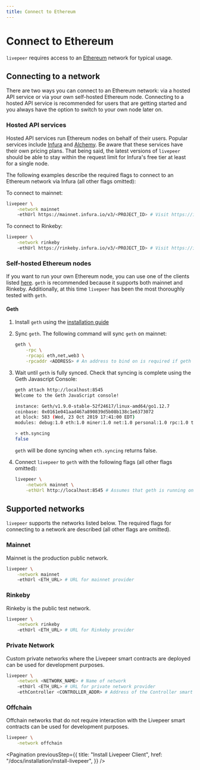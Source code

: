 ```yaml
---
title: Connect to Ethereum
---
```


# Connect to Ethereum

`livepeer` requires access to an [Ethereum](https://ethereum.org/en/) network
for typical usage.

## Connecting to a network

There are two ways you can connect to an Ethereum network: via a hosted API
service or via your own self-hosted Ethereum node. Connecting to a hosted API
service is recommended for users that are getting started and you always have
the option to switch to your own node later on.

### Hosted API services

Hosted API services run Ethereum nodes on behalf of their users. Popular
services include [Infura](https://infura.io/) and
[Alchemy](https://alchemyapi.io/). Be aware that these services have their own
pricing plans. That being said, the latest versions of `livepeer` should be able
to stay within the request limit for Infura's free tier at least for a single
node.

The following examples describe the required flags to connect to an Ethereum
network via Infura (all other flags omitted):

To connect to mainnet:

```bash
livepeer \
    -network mainnet
    -ethUrl https://mainnet.infura.io/v3/<PROJECT_ID> # Visit https://infura.io to obtain a PROJECT_ID
```

To connect to Rinkeby:

```bash
livepeer \
    -network rinkeby
    -ethUrl https://rinkeby.infura.io/v3/<PROJECT_ID> # Visit https://infura.io to obtain a PROJECT_ID
```

### Self-hosted Ethereum nodes

If you want to run your own Ethereum node, you can use one of the clients listed
[here](https://docs.ethhub.io/using-ethereum/running-an-ethereum-node/). `geth`
is recommended because it supports both mainnet and Rinkeby. Additionally, at
this time `livepeer` has been the most thoroughly tested with `geth`.

#### Geth

1. Install `geth` using the
   [installation guide](https://geth.ethereum.org/docs/install-and-build/installing-geth)

2. Sync `geth`. The following command will sync `geth` on mainnet:

   ```bash
   geth \
       -rpc \
       -rpcapi eth,net,web3 \
       -rpcaddr <ADDRESS> # An address to bind on is required if geth is running on a different machine than livepeer
   ```

3. Wait until `geth` is fully synced. Check that syncing is complete using the
   Geth Javascript Console:

   ```bash
   geth attach http://localhost:8545
   Welcome to the Geth JavaScript console!

   instance: Geth/v1.9.0-stable-52f24617/linux-amd64/go1.12.7
   coinbase: 0x0161e041aad467a890839d5b08b138c1e6373072
   at block: 583 (Wed, 23 Oct 2019 17:41:00 EDT)
   modules: debug:1.0 eth:1.0 miner:1.0 net:1.0 personal:1.0 rpc:1.0 txpool:1.0 web3:1.0

   > eth.syncing
   false
   ```

   `geth` will be done syncing when `eth.syncing` returns false.

4. Connect `livepeer` to `geth` with the following flags (all other flags
   omitted):

   ```bash
   livepeer \
       -network mainnet \
       -ethUrl http://localhost:8545 # Assumes that geth is running on the same machine as livepeer
   ```

## Supported networks

`livepeer` supports the networks listed below. The required flags for connecting
to a network are described (all other flags are omitted).

### Mainnet

Mainnet is the production public network.

```bash
livepeer \
    -network mainnet
    -ethUrl <ETH_URL> # URL for mainnet provider
```

### Rinkeby

Rinkeby is the public test network.

```bash
livepeer \
    -network rinkeby
    -ethUrl <ETH_URL> # URL for Rinkeby provider
```

### Private Network

Custom private networks where the Livepeer smart contracts are deployed can be
used for development purposes.

```bash
livepeer \
    -network <NETWORK_NAME> # Name of network
    -ethUrl <ETH_URL> # URL for private network provider
    -ethController <CONTROLLER_ADDR> # Address of the Controller smart contract deployed on the private network
```

### Offchain

Offchain networks that do not require interaction with the Livepeer smart
contracts can be used for development purposes.

```bash
livepeer \
    -network offchain
```

<Pagination
  previousStep={{
    title: "Install Livepeer Client",
    href: "/docs/installation/install-livepeer",
  }}
/>
